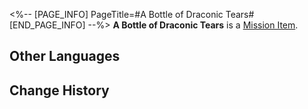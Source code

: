 <%-- [PAGE_INFO]
PageTitle=#A Bottle of Draconic Tears#
[END_PAGE_INFO] --%>
{{Item Infobox
|id          = 140184
|image       = Item A Bottle of Draconic Tears.png
|type        = Mission Item
|invCategory = Missions
|rarity      = 3
|effect      = 
|description = Mineral deposit formed by some kind of creature. Rumored to be pearls that solidified from drakons' tears, and is very popular among Outworlders who love such legends.<br />''"Drakons in the ancient sea, centuries long they may live. Tears shed dry into pearls, fat burns in lamps of old."''
}}
'''A Bottle of Draconic Tears''' is a [[Mission Item]].

==Other Languages==
{{Other Languages
|en   = A Bottle of Draconic Tears
|zhs  = 一罐「鲛人泪」
|zht  = 一罐「鮫人淚」
|ja   = 「鮫人涙」1缶
|ko   = 「인어 눈물」 한 병
|es   = Botella con lágrimas de draco
|fr   = Bouteille de larmes draconiques
|ru   = Кувшин со слезами чешуйчатых
|th   = ขวด "Draconic Tear"
|vi   = Một Hũ "Nước Mắt Người Cá"
|de   = Eine Flasche mit Drachentränen
|id   = Sebotol "Draconic Tear"
|pt   = Garrafa de Lágrimas Dracônicas
}}

==Change History==
{{Change History|1.0}}